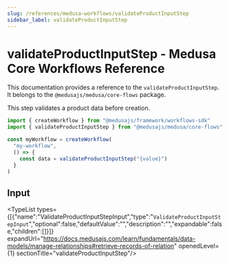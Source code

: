 ```yaml
---
slug: /references/medusa-workflows/validateProductInputStep
sidebar_label: validateProductInputStep
---
```



# validateProductInputStep - Medusa Core Workflows Reference

This documentation provides a reference to the `validateProductInputStep`. It belongs to the `@medusajs/medusa/core-flows` package.

This step validates a product data before creation.

```ts title="src/workflows/my-workflow.ts"
import { createWorkflow } from "@medusajs/framework/workflows-sdk"
import { validateProductInputStep } from "@medusajs/medusa/core-flows"

const myWorkflow = createWorkflow(
  "my-workflow",
  () => {
    const data = validateProductInputStep("{value}")
  }
)
```
  

## Input

<TypeList types={[{"name":"ValidateProductInputStepInput","type":"`ValidateProductInputStepInput`","optional":false,"defaultValue":"","description":"","expandable":false,"children":[]}]} expandUrl="https://docs.medusajs.com/learn/fundamentals/data-models/manage-relationships#retrieve-records-of-relation" openedLevel={1} sectionTitle="validateProductInputStep"/>
